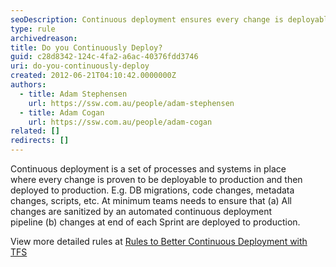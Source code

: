 ```yaml
---
seoDescription: Continuous deployment ensures every change is deployable to production through automated pipelines and timely deployments.
type: rule
archivedreason:
title: Do you Continuously Deploy?
guid: c28d8342-124c-4fa2-a6ac-40376fdd3746
uri: do-you-continuously-deploy
created: 2012-06-21T04:10:42.0000000Z
authors:
  - title: Adam Stephensen
    url: https://ssw.com.au/people/adam-stephensen
  - title: Adam Cogan
    url: https://ssw.com.au/people/adam-cogan
related: []
redirects: []
---
```


Continuous deployment is a set of processes and systems in place where every change is proven to be deployable to production and then deployed to production. E.g. DB migrations, code changes, metadata changes, scripts, etc.
At minimum teams needs to ensure that (a) All changes are sanitized by an automated continuous deployment pipeline (b) changes at end of each Sprint are deployed to production.

View more detailed rules at [Rules to Better Continuous Deployment with TFS](/rules-to-better-continuous-deployment-with-tfs)